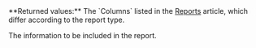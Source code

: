 <ResponseField name="Columns" type="array" >    
**Returned values:** The `Columns` listed in the <a href="/reports">Reports</a> article, which differ according to the report type.

The information to be included in the report.  
</ResponseField>